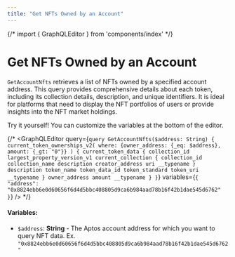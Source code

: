 ```yaml
---
title: "Get NFTs Owned by an Account"
---
```




{/* import { GraphQLEditor } from 'components/index' */}


# Get NFTs Owned by an Account

`GetAccountNfts` retrieves a list of NFTs owned by a specified account address. This query provides comprehensive details about each token, including its collection details, description, and unique identifiers. It is ideal for platforms that need to display the NFT portfolios of users or provide insights into the NFT market holdings.

<Aside type="note">
Try it yourself! You can customize the variables at the bottom of the editor.
</Aside>


{/* <GraphQLEditor
  query={`query GetAccountNfts($address: String) {
  current_token_ownerships_v2(
    where: {owner_address: {_eq: $address}, amount: {_gt: "0"}}
  ) {
    current_token_data {
      collection_id
      largest_property_version_v1
      current_collection {
        collection_id
        collection_name
        description
        creator_address
        uri
        __typename
      }
      description
      token_name
      token_data_id
      token_standard
      token_uri
      __typename
    }
    owner_address
    amount
    __typename
  }
}`}
  variables={`{
  "address": "0x8824ebb6e0d60656f6d4d5bbc408805d9ca6b984aad78b16f42b1dae545d6762"
}`}
/> */}
#### Variables:
- `$address`: **String** - The Aptos account address for which you want to query NFT data. Ex. `"0x8824ebb6e0d60656f6d4d5bbc408805d9ca6b984aad78b16f42b1dae545d6762"`
